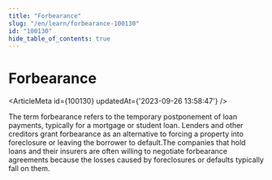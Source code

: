 ```yaml
---
title: "Forbearance"
slug: "/en/learn/forbearance-100130"
id: "100130"
hide_table_of_contents: true
---
```



# Forbearance

<ArticleMeta id={100130} updatedAt={'2023-09-26 13:58:47'} />
<div className='border-solid border-b border-t-0 my-4 border-[var(--ifm-color-gray-300)]' />

The term forbearance refers to the temporary postponement of loan payments, typically for a mortgage or student loan. Lenders and other creditors grant forbearance as an alternative to forcing a property into foreclosure or leaving the borrower to default.The companies that hold loans and their insurers are often willing to negotiate forbearance agreements because the losses caused by foreclosures or defaults typically fall on them.
